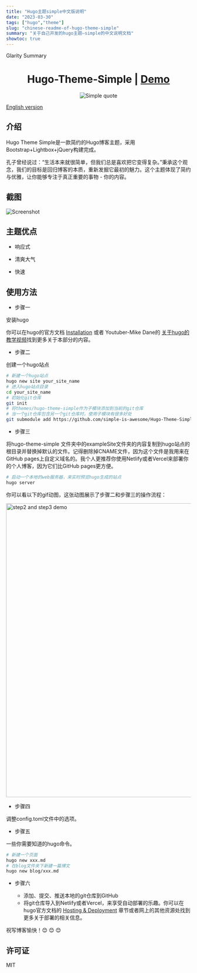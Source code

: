 ```yaml
---
title: "Hugo主题simple中文版说明"
date: "2023-03-30"
tags: ["hugo","theme"]
slug: "chinese-readme-of-hugo-theme-simple"
summary: "关于自己开发的hugo主题—simple的中文说明文档"
showtoc: true
---
```


Glarity Summary
<h1 align=center>Hugo-Theme-Simple | <a href="https://hugo.njxzc.top" target="_blank">Demo</a></h1>

<p align="center">
<img src="https://vip2.loli.io/2023/03/15/9LJ1QX8kKZrRtwA.webp" alt="Simple quote">
</p>

[English version](https://github.com/simple-is-awesome/Hugo-Theme-Simple/blob/main/README.md)

## 介绍

Hugo Theme Simple是一款简约的Hugo博客主题，采用Bootstrap+Lightbox+jQuery构建完成。

孔子曾经说过：“生活本来就很简单，但我们总是喜欢把它变得复杂。”秉承这个观念，我们的目标是回归博客的本质，重新发掘它最初的魅力。这个主题体现了简约与优雅，让你能够专注于真正重要的事物 - 你的内容。

## 截图

![Screenshot](https://vip2.loli.io/2023/03/16/bRuOzHDndLXm8kT.webp)

## 主题优点

- 响应式

- 清爽大气

- 快速

## 使用方法

- 步骤一

安装hugo

你可以在hugo的官方文档 [Installation](https://gohugo.io/installation/) 或者 Youtuber-Mike Dane的 [关于hugo的教学视频](https://www.youtube.com/playlist?list=PLLAZ4kZ9dFpOnyRlyS-liKL5ReHDcj4G3)找到更多关于本部分的内容。

- 步骤二

创建一个hugo站点

```bash
# 新建一个hugo站点
hugo new site your_site_name
# 进入hugo站点目录
cd your_site_name
# 初始化git仓库
git init
# 将themes/hugo-theme-simple作为子模块添加到当前的git仓库
# 当一个git仓库包含另一个git仓库时，使用子模块有很多好处
git submodule add https://github.com/simple-is-awesome/Hugo-Theme-Simple.git themes/hugo-theme-simple
```

- 步骤三

将hugo-theme-simple
文件夹中的exampleSite文件夹的内容复制到hugo站点的根目录并替换掉默认的文件。记得删除掉CNAME文件，因为这个文件是我用来在GitHub pages上自定义域名的。我个人更推荐你使用Netlify或者Vercel来部署你的个人博客，因为它们比GitHub pages更方便。

```bash
# 启动一个本地的web服务器，来实时预览hugo生成的站点
hugo server
```

你可以看以下的gif动图，这张动图展示了步骤二和步骤三的操作流程：

<img src="https://github.com/simple-is-awesome/Hugo-Theme-Simple/blob/main/static/images/hugo_step2_step3.gif?raw=true" width="800px" alt="step2 and step3 demo">

 - 步骤四

调整config.toml文件中的选项。

 - 步骤五

一些你需要知道的hugo命令。

```bash
# 新建一个页面
hugo new xxx.md
# 在blog文件夹下新建一篇博文
hugo new blog/xxx.md
```

 - 步骤六

    - 添加、提交、推送本地的git仓库到GitHub
    - 将git仓库导入到Netlify或者Vercel，来享受自动部署的乐趣。你可以在hugo官方文档的 [Hosting & Deployment](https://gohugo.io/hosting-and-deployment/) 章节或者网上的其他资源处找到更多关于部署的相关信息。


祝写博客愉快！:blush: :blush: :blush:

## 许可证

MIT